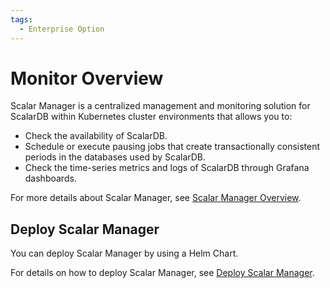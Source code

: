 ```yaml
---
tags:
  - Enterprise Option
---
```


# Monitor Overview

Scalar Manager is a centralized management and monitoring solution for ScalarDB within Kubernetes cluster environments that allows you to:

- Check the availability of ScalarDB.
- Schedule or execute pausing jobs that create transactionally consistent periods in the databases used by ScalarDB.
- Check the time-series metrics and logs of ScalarDB through Grafana dashboards.

For more details about Scalar Manager, see [Scalar Manager Overview](scalar-manager/overview.mdx).

## Deploy Scalar Manager

You can deploy Scalar Manager by using a Helm Chart.

For details on how to deploy Scalar Manager, see [Deploy Scalar Manager](helm-charts/getting-started-scalar-manager.mdx).
